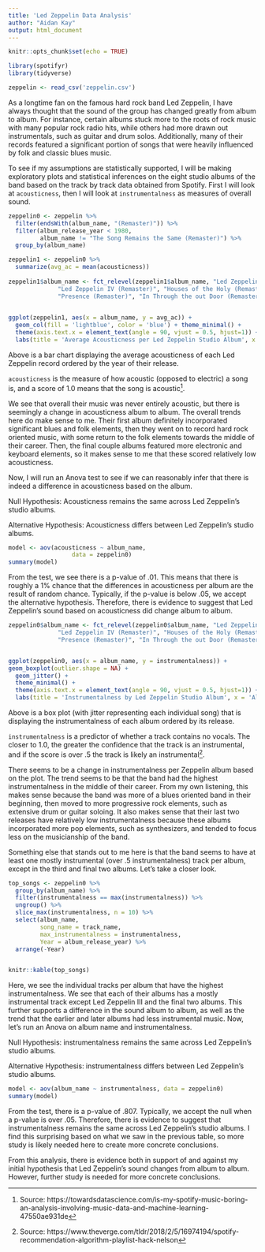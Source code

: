 ```yaml
---
title: 'Led Zeppelin Data Analysis'
author: "Aidan Kay"
output: html_document
---
```


```r
knitr::opts_chunk$set(echo = TRUE)

library(spotifyr)
library(tidyverse)

zeppelin <- read_csv('zeppelin.csv')

```


As a longtime fan on the famous hard rock band Led Zeppelin, I have always thought that the sound of the group has changed greatly from album to album. For instance, certain albums stuck more to the roots of rock music with many popular rock radio hits, while others had more drawn out instrumentals, such as guitar and drum solos. Additionally, many of their records featured a significant portion of songs that were heavily influenced by folk and classic blues music. 


To see if my  assumptions are statistically supported, I will be making exploratory plots and statistical inferences on the eight studio albums of the band based on the track by track data obtained from Spotify. First I will look at `acousticness`, then I will look at `instrumentalness` as measures of overall sound.






```r
zeppelin0 <- zeppelin %>%
  filter(endsWith(album_name, "(Remaster)")) %>%
  filter(album_release_year < 1980,
         album_name != "The Song Remains the Same (Remaster)") %>%
  group_by(album_name) 

zeppelin1 <- zeppelin0 %>%
  summarize(avg_ac = mean(acousticness)) 
  
zeppelin1$album_name <- fct_relevel(zeppelin1$album_name, "Led Zeppelin (Remaster)" , "Led Zeppelin II (Remaster)", "Led Zeppelin III (Remaster)", 
              "Led Zeppelin IV (Remaster)", "Houses of the Holy (Remaster)", "Physical Graffiti (Remaster)", 
              "Presence (Remaster)", "In Through the out Door (Remaster)")
  

ggplot(zeppelin1, aes(x = album_name, y = avg_ac)) +
  geom_col(fill = 'lightblue', color = 'blue') + theme_minimal() +
  theme(axis.text.x = element_text(angle = 90, vjust = 0.5, hjust=1)) + 
  labs(title = 'Average Acousticness per Led Zeppelin Studio Album', x = 'Album Title', y= 'Acousticness Level')
```






Above is a bar chart displaying the average acousticness of each Led Zeppelin record ordered by the year of their release. 

`acousticness` is the measure of how acoustic (opposed to electric) a song is, and a score of 1.0 means that the song is acoustic^[Source: https://towardsdatascience.com/is-my-spotify-music-boring-an-analysis-involving-music-data-and-machine-learning-47550ae931de]. 

We see that overall their music was never entirely acoustic, but there is seemingly a change in acousticness album to album. The overall trends here do make sense to me. Their first album definitely incorporated significant blues and folk elements, then they went on to record hard rock oriented music, with some return to the folk elements towards the middle of their career. Then, the final couple albums featured more electronic and keyboard elements, so it makes sense to me that these scored relatively low acousticness. 


Now, I will run an Anova test to see if we can reasonably infer that there is indeed a difference in acousticness based on the album.


Null Hypothesis: Acousticness remains the same across Led Zeppelin's studio albums.

Alternative Hypothesis: Acousticness differs between Led Zeppelin's studio albums.




```r
model <- aov(acousticness ~ album_name,
                  data = zeppelin0)
summary(model)
```




From the test, we see there is a p-value of .01. This means that there is roughly a 1% chance that the differences in acousticness per album are the result of random chance. Typically, if the p-value is below .05, we accept the alternative hypothesis. Therefore, there is evidence to suggest that Led Zeppelin's sound based on acousticness did change album to album.




```r
zeppelin0$album_name <- fct_relevel(zeppelin0$album_name, "Led Zeppelin (Remaster)" , "Led Zeppelin II (Remaster)", "Led Zeppelin III (Remaster)", 
              "Led Zeppelin IV (Remaster)", "Houses of the Holy (Remaster)", "Physical Graffiti (Remaster)", 
              "Presence (Remaster)", "In Through the out Door (Remaster)")


ggplot(zeppelin0, aes(x = album_name, y = instrumentalness)) +
geom_boxplot(outlier.shape = NA) +
  geom_jitter() +
  theme_minimal() +
  theme(axis.text.x = element_text(angle = 90, vjust = 0.5, hjust=1)) +
  labs(title = 'Instrumentalness by Led Zeppelin Studio Album', x = 'Album Title', y = 'Instrumentalness')

```





Above is a box plot (with jitter representing each individual song) that is displaying the instrumentalness of each album ordered by its release. 


`instrumentalness` is a predictor of whether a track contains no vocals. The closer to 1.0, the greater the confidence that the track is an instrumental, and if the score is over .5 the track is likely an instrumental^[Source: https://www.theverge.com/tldr/2018/2/5/16974194/spotify-recommendation-algorithm-playlist-hack-nelson]. 


There seems to be a change in instrumentalness per Zeppelin album based on the plot. The trend seems to be that the band had the highest instrumentalness in the middle of their career. From my own listening, this makes sense because the band was more of a blues oriented band in their beginning, then moved to more progressive rock elements, such as extensive drum or guitar soloing. It also makes sense that their last two releases have relatively low instrumentalness because these albums incorporated more pop elements, such as synthesizers, and tended to focus less on the musicianship of the band.


Something else that stands out to me here is that the band seems to have at least one mostly instrumental (over .5 instrumentalness) track per album, except in the third and final two albums. Let's take a closer look.




```r
top_songs <- zeppelin0 %>% 
  group_by(album_name) %>% 
  filter(instrumentalness == max(instrumentalness)) %>% 
  ungroup() %>% 
  slice_max(instrumentalness, n = 10) %>% 
  select(album_name, 
         song_name = track_name, 
         max_instrumentalness = instrumentalness,
         Year = album_release_year) %>%
  arrange(-Year)


knitr::kable(top_songs)
```





Here, we see the individual tracks per album that have the highest instrumentalness. We see that each of their albums has a mostly instrumental track except Led Zeppelin III and the final two albums. This further supports a difference in the sound album to album, as well as the trend that the earlier and later albums had less instrumental music. Now, let's run an Anova on album name and instrumentalness.


Null Hypothesis: instrumentalness remains the same across Led Zeppelin's studio albums.

Alternative Hypothesis: instrumentalness differs between Led Zeppelin's studio albums.




```r

model <- aov(album_name ~ instrumentalness, data = zeppelin0)
summary(model)
```




From the test, there is a p-value of .807. Typically, we accept the null when a p-value is over .05. Therefore, there is evidence to suggest that instrumentalness remains the same across Led Zeppelin's studio albums. I find this surprising based on what we saw in the previous table, so more study is likely needed here to create more concrete conclusions. 


From this analysis, there is evidence both in support of and against my initial hypothesis that Led Zeppelin's sound changes from album to album. However, further study is needed for more concrete conclusions. 




